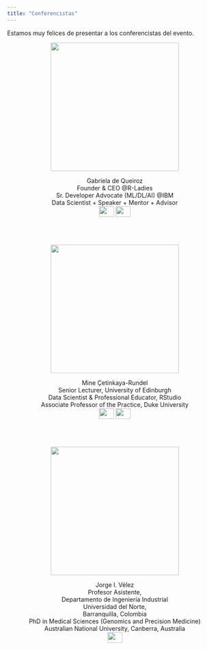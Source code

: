 ```yaml
---
title: "Conferencistas"
---
```


Estamos muy felices de presentar a los conferencistas del evento.

<center>
<img src="imagenes/gabriela.png" width="300" height="300" alt="">

Gabriela de Queiroz  
Founder & CEO  @R-Ladies  
Sr. Developer Advocate (ML/DL/AI) @IBM  
Data Scientist + Speaker + Mentor + Advisor  
<a href="https://twitter.com/gdequeiroz"><img border="0" src="imagenes/twitter.png" width="35" height="25"></a> <a href="https://k-roz.com/"><img border="0" src="imagenes/homepage.png" width="35" height="25"></a>
</center>

<br>
<br>

<center>
<img src="imagenes/mine.png" width="300" height="300" alt="">

Mine Çetinkaya-Rundel  
Senior Lecturer, University of Edinburgh  
Data Scientist & Professional Educator, RStudio  
Associate Professor of the Practice, Duke University  
<a href="https://twitter.com/minebocek"><img border="0" src="imagenes/twitter.png" width="35" height="25"></a> <a href="https://www2.stat.duke.edu/~mc301/"><img border="0" src="imagenes/homepage.png" width="35" height="25"></a>
</center>

<br>
<br>

<center>
<img src="imagenes/jorge_conf.png" width="300" height="300" alt="">

Jorge I. Vélez  
Profesor Asistente,  
Departamento de Ingeniería Industrial  
Universidad del Norte,  
Barranquilla, Colombia  
PhD in Medical Sciences (Genomics and Precision Medicine)  
Australian National University, Canberra, Australia  
<a href="https://jivelez.github.io/"><img border="0" src="imagenes/homepage.png" width="35" height="25"></a>
</center>
